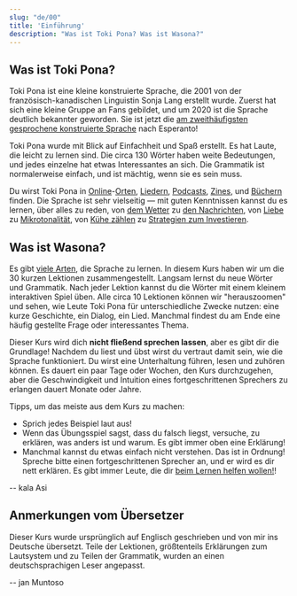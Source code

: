 ```yaml
---
slug: "de/00"
title: 'Einführung'
description: "Was ist Toki Pona? Was ist Wasona?"
---
```



## Was ist Toki Pona?

Toki Pona ist eine kleine konstruierte Sprache, die 2001 von der französisch-kanadischen Linguistin Sonja Lang erstellt wurde. Zuerst hat sich eine kleine Gruppe an Fans gebildet, und um 2020 ist die Sprache deutlich bekannter geworden. Sie ist jetzt die [am zweithäufigsten gesprochene konstruierte Sprache](https://tokipona.org/conlang_communities) nach Esperanto!

Toki Pona wurde mit Blick auf Einfachheit und Spaß erstellt. Es hat Laute, die leicht zu lernen sind. Die circa 130 Wörter haben weite Bedeutungen, und jedes einzelne hat etwas Interessantes an sich. Die Grammatik ist normalerweise einfach, und ist mächtig, wenn sie es sein muss.

Du wirst Toki Pona in [Online](https://discord.gg/ChC6qtVsSE)-[Orten](https://discord.gg/6zkugJFU4x), [Liedern](https://www.youtube.com/playlist?list=PLeCE5N29ioyUbj_lvYm9IdGJnE2HPacVv), [Podcasts](https://www.youtube.com/playlist?list=PLjOmpMyMxd8Qs2mAXcLk817tQy_AQj09u), [Zines](https://liputenpo.org/), und [Büchern](https://tokipona.org/) finden. Die Sprache ist sehr vielseitig — mit guten Kenntnissen kannst du es lernen, über alles zu reden, von [dem Wetter](https://www.youtube.com/watch?v=J4fCq1aEAxA) zu [den Nachrichten](https://www.youtube.com/watch?v=ljZfGt7PDxk), von [Liebe](https://www.youtube.com/watch?v=rr3ufODuIts) zu [Mikrotonalität](https://www.youtube.com/watch?v=fedFQIHREMo), von [Kühe zählen](https://www.youtube.com/watch?v=xxClPfZDn-E) zu [Strategien zum Investieren](https://www.youtube.com/watch?v=JIOT3bRzAGI).

## Was ist Wasona?

Es gibt [viele Arten](../other-courses), die Sprache zu lernen. In diesem Kurs haben wir um die 30 kurzen Lektionen zusammengestellt. Langsam lernst du neue Wörter und Grammatik. Nach jeder Lektion kannst du die Wörter mit einem kleinem interaktiven Spiel üben. Alle circa 10 Lektionen können wir "herauszoomen" und sehen, wie Leute Toki Pona für unterschiedliche Zwecke nutzen: eine kurze Geschichte, ein Dialog, ein Lied. Manchmal findest du am Ende eine häufig gestellte Frage oder interessantes Thema.

Dieser Kurs wird dich **nicht fließend sprechen lassen**, aber es gibt dir die Grundlage! Nachdem du liest und übst wirst du vertraut damit sein, wie die Sprache funktioniert. Du wirst eine Unterhaltung führen, lesen und zuhören können. Es dauert ein paar Tage oder Wochen, den Kurs durchzugehen, aber die Geschwindigkeit und Intuition eines fortgeschrittenen Sprechers zu erlangen dauert Monate oder Jahre.

Tipps, um das meiste aus dem Kurs zu machen:
* Sprich jedes Beispiel laut aus!
* Wenn das Übungsspiel sagst, dass du falsch liegst, versuche, zu erklären, was anders ist und warum. Es gibt immer oben eine Erklärung!
* Manchmal kannst du etwas einfach nicht verstehen. Das ist in Ordnung! Spreche bitte einen fortgeschrittenen Sprecher an, und er wird es dir nett erklären. Es gibt immer Leute, die dir [beim Lernen helfen wollen!](https://discord.gg/ChC6qtVsSE)!

-- kala Asi

## Anmerkungen vom Übersetzer

Dieser Kurs wurde ursprünglich auf Englisch geschrieben und von mir ins Deutsche übersetzt. Teile der Lektionen, größtenteils Erklärungen zum Lautsystem und zu Teilen der Grammatik, wurden an einen deutschsprachigen Leser angepasst.

-- jan Muntoso

